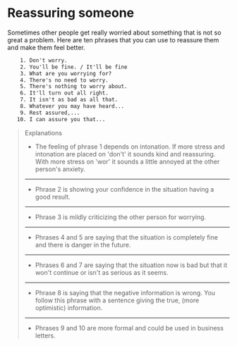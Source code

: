 # Reassuring someone

Sometimes other people get really worried about something that is not so great a problem. Here are ten phrases that you can use to reassure them and make them feel better.

```txt
    1. Don't worry.
    2. You'll be fine. / It'll be fine
    3. What are you worrying for?
    4. There's no need to worry.
    5. There's nothing to worry about.
    6. It'll turn out all right.
    7. It isn't as bad as all that.
    8. Whatever you may have heard...
    9. Rest assured,...
   10. I can assure you that...
```

> Explanations
>
> - The feeling of phrase 1 depends on intonation. If more stress and intonation are placed on 'don't' it sounds kind and reassuring. With more stress on 'wor' it sounds a little annoyed at the other person's anxiety.
>
> ---
>
> - Phrase 2 is showing your confidence in the situation having a good result.
>
> ---
>
> - Phrase 3 is mildly criticizing the other person for worrying.
>
> ---
>
> - Phrases 4 and 5 are saying that the situation is completely fine and there is danger in the future.
>
> ---
>
> - Phrases 6 and 7 are saying that the situation now is bad but that it won't continue or isn't as serious as it seems.
>
> ---
>
> - Phrase 8 is saying that the negative information is wrong. You follow this phrase with a sentence giving the true, (more optimistic) information.
>
> ---
>
> - Phrases 9 and 10 are more formal and could be used in business letters.
